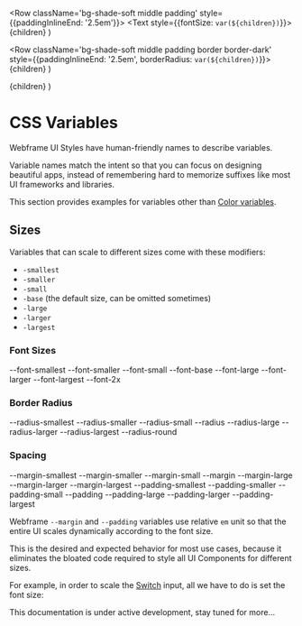 

  <Row className='bg-shade-soft middle padding' style={{paddingInlineEnd: '2.5em'}}>
    <Text style={{fontSize: `var(${children})`}}>
      <Icon name='im/sphere' /> {children}
    </Text>
    <CopyToClipboard className='position-end btn-transparent padding-smaller appear-on-hover-only' text={children} />
  </Row>
)

  <Row className='bg-shade-soft middle padding border border-dark'
       style={{paddingInlineEnd: '2.5em', borderRadius: `var(${children})`}}>
    <Text>{children}</Text>
    <CopyToClipboard className='position-end btn-transparent padding-smaller appear-on-hover-only' text={children} />
  </Row>
)

  <Row className='bg-shade-soft middle'>
    <View className='bg-stripes bg-primary fill-height'
          style={{paddingInlineStart: `var(${children})`, '--border-color': 'white'}} />
    <Text className='padding' style={{paddingInlineEnd: '2.5em'}}>{children}</Text>
    <CopyToClipboard className='position-end btn-transparent padding-smaller appear-on-hover-only' text={children} />
  </Row>
)

# CSS Variables

Webframe UI Styles have human-friendly names to describe variables.

Variable names match the intent so that you can focus on designing beautiful apps, instead of remembering hard to memorize suffixes like most UI frameworks and libraries.

This section provides examples for variables other than [Color variables](/docs/yu/styles/colors).

## Sizes

Variables that can scale to different sizes come with these modifiers:

- `-smallest`
- `-smaller`
- `-small`
- `-base` (the default size, can be omitted sometimes)
- `-large`
- `-larger`
- `-largest`

### Font Sizes

<CodeExample desc='Text & Icon Font Sizes Example'>
  <View className='gap'>
    <FontSize>--font-smallest</FontSize>
    <FontSize>--font-smaller</FontSize>
    <FontSize>--font-small</FontSize>
    <FontSize>--font-base</FontSize>
    <FontSize>--font-large</FontSize>
    <FontSize>--font-larger</FontSize>
    <FontSize>--font-largest</FontSize>
    <FontSize>--font-2x</FontSize>
  </View>
</CodeExample>

### Border Radius

<CodeExample desc='Rounded Corner Sizes Example'>
  <View className='gap'>
    <BorderRadius>--radius-smallest</BorderRadius>
    <BorderRadius>--radius-smaller</BorderRadius>
    <BorderRadius>--radius-small</BorderRadius>
    <BorderRadius>--radius</BorderRadius>
    <BorderRadius>--radius-large</BorderRadius>
    <BorderRadius>--radius-larger</BorderRadius>
    <BorderRadius>--radius-largest</BorderRadius>
    <BorderRadius>--radius-round</BorderRadius>
  </View>
</CodeExample>

### Spacing

<CodeExample desc='Margin & Padding Variables Example'>
  <Row className='gap wrap'>
    <View className='gap'>
      <Spacing>--margin-smallest</Spacing>
      <Spacing>--margin-smaller</Spacing>
      <Spacing>--margin-small</Spacing>
      <Spacing>--margin</Spacing>
      <Spacing>--margin-large</Spacing>
      <Spacing>--margin-larger</Spacing>
      <Spacing>--margin-largest</Spacing>
    </View>
    <View className='gap'>
      <Spacing>--padding-smallest</Spacing>
      <Spacing>--padding-smaller</Spacing>
      <Spacing>--padding-small</Spacing>
      <Spacing>--padding</Spacing>
      <Spacing>--padding-large</Spacing>
      <Spacing>--padding-larger</Spacing>
      <Spacing>--padding-largest</Spacing>
    </View>
  </Row>
</CodeExample>

Webframe `--margin` and `--padding` variables use relative `em` unit so that the entire UI scales dynamically according to the font size.

This is the desired and expected behavior for most use cases, because it eliminates the bloated code required to style all UI Components for different sizes.

For example, in order to scale the [Switch](/docs/ui/inputs/Switch) input, all we have to do is set the font size:

<CodeExample desc='Example of Scaling Content Size'>
  <View className='gap'>
    <Switch className='font-smallest' value={true} />
    <Switch className='font-smaller' value={true} />
    <Switch className='font-small' value={true} />
    <Switch value={true} />
    <Switch className='font-large' value={true} />
    <Switch className='font-larger' value={true} />
    <Switch className='font-largest' value={true} />
  </View>
</CodeExample>

<Callout emoji='💡'>
  This documentation is under active development, stay tuned for more...
</Callout>
